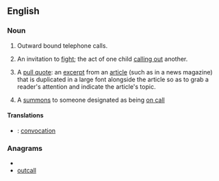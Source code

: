 ==English==

===Noun===
{{en-noun}}

# {{communications}} Outward bound telephone calls.
# {{slang}} An invitation to [[fight]]; the act of one child [[calling out]] another.
# {{typography|graphic layout}} A [[pull quote]]: an [[excerpt]] from an [[article]] (such as in a news magazine) that is duplicated in a large font alongside the article so as to grab a reader's attention and indicate the article's topic.
# A [[summons]] to someone designated as being [[on call]]

====Translations====
{{trans-top|outward bound telephone calls}}
{{trans-mid}}
{{trans-bottom}}

{{trans-top|''(slang)'' an invitation to fight}}
{{trans-mid}}
{{trans-bottom}}

{{checktrans-top}}
*{{ttbc|French}}: [[convocation]] {{f}}
{{trans-bottom}}

===Anagrams===
* {{alphagram|acllotu}}
* [[outcall#English|outcall]]